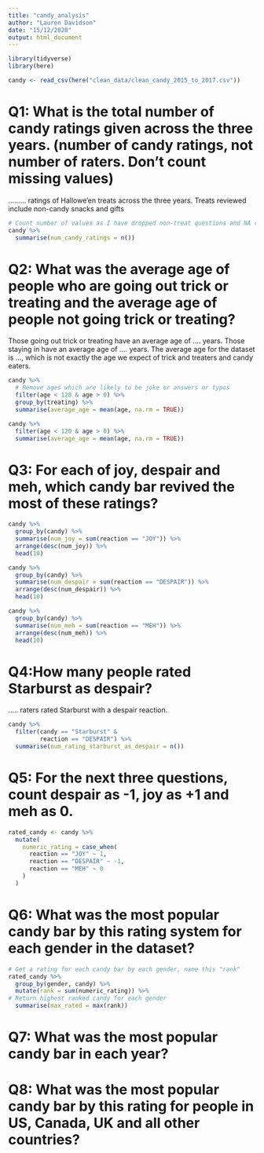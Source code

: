 ```yaml
---
title: "candy_analysis"
author: "Lauren Davidson"
date: "15/12/2020"
output: html_document
---
```


```r
library(tidyverse)
library(here)

candy <- read_csv(here("clean_data/clean_candy_2015_to_2017.csv"))
```

# Q1: What is the total number of candy ratings given across the three years. (number of candy ratings, not number of raters. Don’t count missing values)
......... ratings of Hallowe'en treats across the three years. Treats reviewed include non-candy snacks and gifts

```r
# Count number of values as I have dropped non-treat questions and NA reaction
candy %>% 
  summarise(num_candy_ratings = n())
```

# Q2: What was the average age of people who are going out trick or treating and the average age of people not going trick or treating?

Those going out trick or treating have an average age of .... years.
Those staying in have an average age of .... years.
The average age for the dataset is ..., which is not exactly the age we expect of trick and treaters and candy eaters.

```r
candy %>% 
  # Remove ages which are likely to be joke or answers or typos
  filter(age < 120 & age > 0) %>% 
  group_by(treating) %>% 
  summarise(average_age = mean(age, na.rm = TRUE))

candy %>% 
  filter(age < 120 & age > 0) %>% 
  summarise(average_age = mean(age, na.rm = TRUE))
```


# Q3: For each of joy, despair and meh, which candy bar revived the most of these ratings?

```r
candy %>% 
  group_by(candy) %>% 
  summarise(num_joy = sum(reaction == "JOY")) %>% 
  arrange(desc(num_joy)) %>% 
  head(10)

candy %>% 
  group_by(candy) %>% 
  summarise(num_despair = sum(reaction == "DESPAIR")) %>% 
  arrange(desc(num_despair)) %>% 
  head(10)

candy %>% 
  group_by(candy) %>% 
  summarise(num_meh = sum(reaction == "MEH")) %>% 
  arrange(desc(num_meh)) %>% 
  head(10)
```

# Q4:How many people rated Starburst as despair?

..... raters rated Starburst with a despair reaction.

```r
candy %>% 
  filter(candy == "Starburst" &
         reaction == "DESPAIR") %>% 
  summarise(num_rating_starburst_as_despair = n())
```

# Q5: For the next three questions, count despair as -1, joy as +1 and meh as 0.

```r
rated_candy <- candy %>% 
  mutate(
    numeric_rating = case_when(
      reaction == "JOY" ~ 1,
      reaction == "DESPAIR" ~ -1,
      reaction == "MEH" ~ 0
    )
  )
```


# Q6: What was the most popular candy bar by this rating system for each gender in the dataset?

```r
# Get a rating for each candy bar by each gender, name this "rank"
rated_candy %>% 
  group_by(gender, candy) %>% 
  mutate(rank = sum(numeric_rating)) %>% 
# Return highest ranked candy for each gender
  summarise(max_rated = max(rank))
```


# Q7: What was the most popular candy bar in each year?

# Q8: What was the most popular candy bar by this rating for people in US, Canada, UK and all other countries?